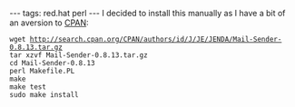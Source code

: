 ---
tags: red.hat perl
---
I decided to install this manually as I have a bit of an aversion to [[CPAN]]:

 wget http://search.cpan.org/CPAN/authors/id/J/JE/JENDA/Mail-Sender-0.8.13.tar.gz
 tar xzvf Mail-Sender-0.8.13.tar.gz 
 cd Mail-Sender-0.8.13
 perl Makefile.PL 
 make
 make test
 sudo make install
